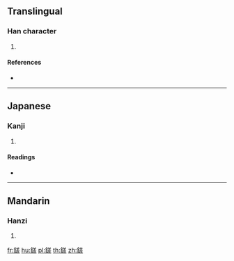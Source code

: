 {{character info/new}}
==Translingual==

===Han character===
{{Han char|rn=167|rad=金|as=10|sn=18|four=88112|canj=CTQM}}

# {{defn|Han|sort=金10}}

====References====
* {{Han ref|kx=1316.120|dkj=40689|dj=1816.120|hdz=64244.060|uh=9388|ud=37768|bh=F160|bd=61792}}

----

==Japanese==

===Kanji===
{{ja-kanji|grade=|rs=金10}}

# {{defn|lang=ja|sort=金10}}

====Readings====
* {{ja-readings|on=[[さ]] (sa), [[しゃ]] (sha)|kun=|nanori=}}

----

==Mandarin==

===Hanzi===
{{cmn-hanzi|pin=[[chuō]] ([[chuo1]])|wg=ch'o<sup>1</sup>}}

# {{defn|lang=cmn|sort=金10}}

[[fr:鎈]]
[[hu:鎈]]
[[pl:鎈]]
[[th:鎈]]
[[zh:鎈]]
